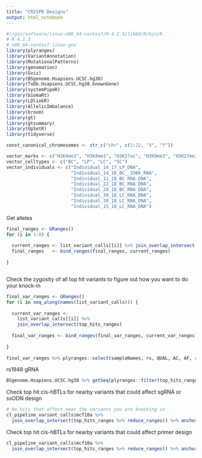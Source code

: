 ```yaml
---
title: "CRISPR Designs"
output: html_notebook
---
```

```r
#!/gsc/software/linux-x86_64-centos7/R-4.1.3/lib64/R/bin/R
# R 4.1.3
# x86_64-centos7-linux-gnu
library(plyranges)
library(VariantAnnotation)
library(MutationalPatterns)
library(genomation)
library(Gviz)
library(BSgenome.Hsapiens.UCSC.hg38)
library(TxDb.Hsapiens.UCSC.hg38.knownGene)
library(systemPipeR)
library(biomaRt)
library(LDlinkR)
library(AllelicImbalance)
library(broom)
library(gt)
library(gtsummary)
library(UpSetR)
library(tidyverse)

const_canonical_chromosomes <- str_c("chr", c(1:22, "X", "Y"))

vector_marks <- c("H3K4me3", "H3K4me1", "H3K27ac", "H3K9me3", "H3K27me3", "H3K36me3")
vector_celltypes <- c("BC", "LP", "LC", "SC")
vector_individuals <- c("Individual_14_17_LP_DNA",
                        "Individual_14_18_BC__356K_RNA",
                        "Individual_11_18_BC_RNA_DNA",
                        "Individual_22_18_BC_RNA_DNA",
                        "Individual_24_18_BC_RNA_DNA",
                        "Individual_38_18_LC_RNA_DNA",
                        "Individual_30_18_LC_RNA_DNA",
                        "Individual_15_18_LC_RNA_DNA")


```

Get alleles
```r
final_ranges <- GRanges()
for (i in 1:8) {
  
  current_ranges <- list_variant_calls[[i]] %>% join_overlap_intersect(top_hits_ranges) %>% plyranges::select(rs, ref, alt)
  final_ranges   <- bind_ranges(final_ranges, current_ranges)
  
}



```

Check the zygosity of all top hit variants to figure out how you want to do your knock-in
```r
final_var_ranges <- GRanges()
for (i in seq_along(names(list_variant_calls))) {
 
  current_var_ranges <-
    list_variant_calls[[i]] %>% 
    join_overlap_intersect(top_hits_ranges)
  
  final_var_ranges <- bind_ranges(final_var_ranges, current_var_ranges)
  
}
  
final_var_ranges %>% plyranges::select(sampleNames, rs, QUAL, AC, AF, refDepth, altDepth)

```


rs1948 gRNA
```r
BSgenome.Hsapiens.UCSC.hg38 %>% getSeq(plyranges::filter(top_hits_ranges, rs == "rs75071948") %>% head(1) %>% anchor_start() %>% stretch(50) %>% anchor_end() %>% stretch(50))


```

Check top hit cis-hBTLs for nearby variants that could affect sgRNA or ssODN design
```r
# No hits that affect near the variants you are knocking in
cl_pipeline_variant_calls$mcf10a %>% 
  join_overlap_intersect(top_hits_ranges %>% reduce_ranges() %>% anchor_start() %>% stretch(51) %>% anchor_end() %>% stretch(51))
```

Check top hit cis-hBTLs for nearby variants that could affect primer design
```r
cl_pipeline_variant_calls$mcf10a %>% 
  join_overlap_intersect(top_hits_ranges %>% reduce_ranges() %>% anchor_start() %>% stretch(500) %>% anchor_end() %>% stretch(500))
```


